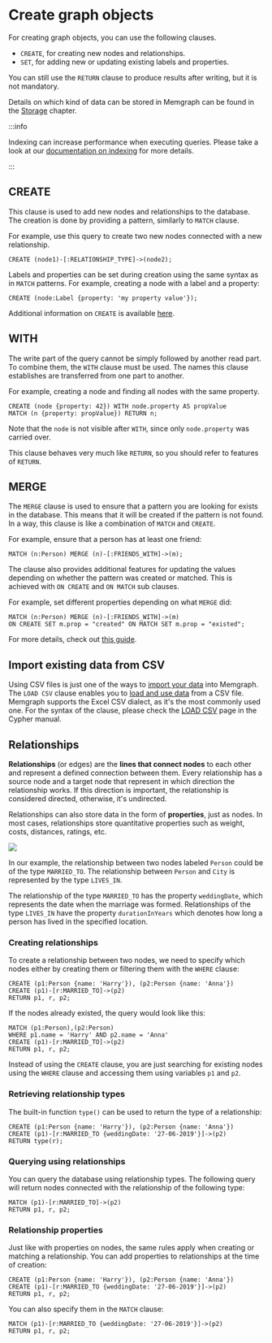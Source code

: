 
# Create graph objects

For creating graph objects, you can use the following clauses.

- `CREATE`, for creating new nodes and relationships.
- `SET`, for adding new or updating existing labels and properties.

You can still use the `RETURN` clause to produce results after writing, but it
is not mandatory.

Details on which kind of data can be stored in Memgraph can be found in the
[Storage](/memgraph/concepts/storage) chapter.

:::info

Indexing can increase performance when executing queries. Please take a look at
our [documentation on indexing](/docs/memgraph/reference-guide/indexing) for
more details.

:::

## CREATE

This clause is used to add new nodes and relationships to the database. The creation is
done by providing a pattern, similarly to `MATCH` clause.

For example, use this query to create two new nodes connected with a new relationship.

```cypher
CREATE (node1)-[:RELATIONSHIP_TYPE]->(node2);
```

Labels and properties can be set during creation using the same syntax as in
`MATCH` patterns. For example, creating a node with a label and a property:

```cypher
CREATE (node:Label {property: 'my property value'});
```

Additional information on `CREATE` is available [here](./clauses/create.md).

## WITH

The write part of the query cannot be simply followed by another read part. To
combine them, the `WITH` clause must be used. The names this clause establishes
are transferred from one part to another.

For example, creating a node and finding all nodes with the same property.

```cypher
CREATE (node {property: 42}) WITH node.property AS propValue
MATCH (n {property: propValue}) RETURN n;
```

Note that the `node` is not visible after `WITH`, since only `node.property` was
carried over.

This clause behaves very much like `RETURN`, so you should refer to features of
`RETURN`.

## MERGE

The `MERGE` clause is used to ensure that a pattern you are looking for exists
in the database. This means that it will be created if the pattern is not found.
In a way, this clause is like a combination of `MATCH` and `CREATE`.

For example, ensure that a person has at least one friend:

```cypher
MATCH (n:Person) MERGE (n)-[:FRIENDS_WITH]->(m);
```

The clause also provides additional features for updating the values depending
on whether the pattern was created or matched. This is achieved with `ON CREATE`
and `ON MATCH` sub clauses.

For example, set different properties depending on what `MERGE` did:

```cypher
MATCH (n:Person) MERGE (n)-[:FRIENDS_WITH]->(m)
ON CREATE SET m.prop = "created" ON MATCH SET m.prop = "existed";
```

For more details, check out [this guide](./clauses/merge.md).

## Import existing data from CSV

Using CSV files is just one of the ways to [import your
data](/docs/memgraph/import-data) into Memgraph. The `LOAD CSV` clause enables
you to [load and use data](/docs/memgraph/import-data/load-csv-clause) from a
CSV file. Memgraph supports the Excel CSV dialect, as it's the most commonly
used one. For the syntax of the clause, please check the [LOAD
CSV](/cypher-manual/clauses/load-csv) page in the Cypher manual.

## Relationships

**Relationships** (or edges) are the **lines that connect nodes** to each other
and represent a defined connection between them. Every relationship has a source
node and a target node that represent in which direction the relationship works.
If this direction is important, the relationship is considered directed,
otherwise, it's undirected.

Relationships can also store data in the form of **properties**, just as nodes.
In most cases, relationships store quantitative properties such as weight,
costs, distances, ratings, etc.

![](/pages/querying/connecting-nodes/connecting-nodes.png)

In our example, the relationship between two nodes labeled `Person` could be of
the type `MARRIED_TO`. The relationship between `Person` and `City` is
represented by the type `LIVES_IN`.

The relationship of the type `MARRIED_TO` has the property `weddingDate`, which
represents the date when the marriage was formed. Relationships of the type
`LIVES_IN` have the property `durationInYears` which denotes how long a person
has lived in the specified location.

### Creating relationships

To create a relationship between two nodes, we need to specify which nodes
either by creating them or filtering them with the `WHERE` clause:

```cypher
CREATE (p1:Person {name: 'Harry'}), (p2:Person {name: 'Anna'})
CREATE (p1)-[r:MARRIED_TO]->(p2)
RETURN p1, r, p2;
```

If the nodes already existed, the query would look like this:

```cypher
MATCH (p1:Person),(p2:Person)
WHERE p1.name = 'Harry' AND p2.name = 'Anna'
CREATE (p1)-[r:MARRIED_TO]->(p2)
RETURN p1, r, p2;
```

Instead of using the `CREATE` clause, you are just searching for existing nodes
using the `WHERE` clause and accessing them using variables `p1` and `p2`.

### Retrieving relationship types

The built-in function `type()` can be used to return the type of a relationship:

```cypher
CREATE (p1:Person {name: 'Harry'}), (p2:Person {name: 'Anna'})
CREATE (p1)-[r:MARRIED_TO {weddingDate: '27-06-2019'}]->(p2)
RETURN type(r);
```

### Querying using relationships

You can query the database using relationship types. The following query will
return nodes connected with the relationship of the following type:

```cypher
MATCH (p1)-[r:MARRIED_TO]->(p2)
RETURN p1, r, p2;
```

### Relationship properties

Just like with properties on nodes, the same rules apply when creating or
matching a relationship. You can add properties to relationships at the time of
creation:

```cypher
CREATE (p1:Person {name: 'Harry'}), (p2:Person {name: 'Anna'})
CREATE (p1)-[r:MARRIED_TO {weddingDate: '27-06-2019'}]->(p2)
RETURN p1, r, p2;
```

You can also specify them in the `MATCH` clause:

```cypher
MATCH (p1)-[r:MARRIED_TO {weddingDate: '27-06-2019'}]->(p2)
RETURN p1, r, p2;
```